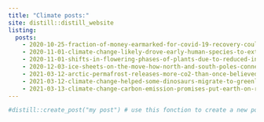 ```yaml
---
title: "Climate posts:"
site: distill::distill_website
listing:
  posts:
    - 2020-10-25-fraction-of-money-earmarked-for-covid-19-recovery-could-boost-climate-efforts
    - 2020-11-01-climate-change-likely-drove-early-human-species-to-extinction-modeling-study-suggests
    - 2020-11-01-shifts-in-flowering-phases-of-plants-due-to-reduced-insect-density
    - 2020-12-03-ice-sheets-on-the-move-how-north-and-south-poles-connect
    - 2021-03-12-arctic-permafrost-releases-more-co2-than-once-believed
    - 2021-03-12-climate-change-helped-some-dinosaurs-migrate-to-greenland
    - 2021-03-13-climate-change-carbon-emission-promises-put-earth-on-red-alert
---
```


```r
#distill::create_post("my post") # use this fonction to create a new post
```

